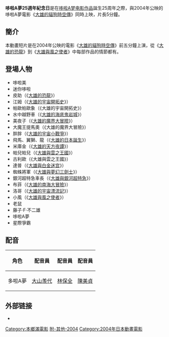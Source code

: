 {{電影資訊框
| 片名     = 哆啦A夢25週年紀念日
| 電影原名 = {{lang|ja|ドラえもんアニバーサリー25}} 
| 圖像     = 
| 圖像大小 = 
| 圖像說明 = 
| 片名表記 = 
| 副標題   = 
| 導演     = [[本鄉滿|本鄉滿]]
| 監製     = 
| 製片     = 
| 動作指導 = 
| 編劇     = 
| 劇本     = 
| 故事     = 
| 原著     = [[藤子·F·不二雄|藤子·F·不二雄]]
| 旁白     = 
| 統籌     = 
| 主演     = 
| 配樂     = 
| 主題曲   = 
| 片尾曲   = 
| 攝影     = 
| 剪輯     = 
| 音效     = 
| 製片商   = SHIN-EI動畫、[[小學館|小學館]]
| 片長     = 5分鐘
| 產地     = {{日本電影}}
| 語言     = [[日語|日語]]
| 上映日期 = {{flagicon|JPN}} 2004年3月6日
| 發行商   = 
| 發行日期 = 
| 公映許可 = 
| 預算     = 
| 票房     = 
| 前集     = 
| 續集     = 
| 官方網站 = 
}}

'''哆啦A夢25週年紀念日'''是在[[哆啦A梦电影作品|哆啦A梦电影作品]]誕生25周年之際，與2004年公映的哆啦A夢電影《[[大雄的貓狗時空傳|大雄的貓狗時空傳]]》同時上映，片長5分鐘。

==簡介==
本動畫短片是在2004年公映的電影《[[大雄的貓狗時空傳|大雄的貓狗時空傳]]》前五分鐘上演，從《[[大雄的恐龍|大雄的恐龍]]》到《[[大雄與風之使者|大雄與風之使者]]》中每部作品的情節都有。

==登場人物==
*哆啦美
*迷你哆啦
*皮助（《[[大雄的恐龍|大雄的恐龍]]》）
*江姆（《[[大雄的宇宙開拓史|大雄的宇宙開拓史]]》）
*帕歐帕歐象（《大雄的宇宙開拓史》）
*水中越野車（《[[大雄的海底鬼岩城|大雄的海底鬼岩城]]》）
*美夜子（《[[大雄的魔界大冒險|大雄的魔界大冒險]]》）
*大魔王提馬奧（《大雄的魔界大冒險》）
*胖胖（《[[大雄的宇宙小戰爭|大雄的宇宙小戰爭]]》）
*飛馬、翼獅、龍（《[[大雄的日本誕生|大雄的日本誕生]]》）
*米庫金（《[[大雄的天方夜譚|大雄的天方夜譚]]》）
*帕兒帕兒（《[[大雄與雲之王國|大雄與雲之王國]]》）
*古利歐（《大雄與雲之王國》）
*達普（《[[大雄與白金迷宫|大雄與白金迷宫]]》）
*蜘蛛將軍（《[[大雄與夢幻三劍士|大雄與夢幻三劍士]]》）
*銀河超特急車長（《[[大雄與銀河超特急|大雄與銀河超特急]]》）
*布菲（《[[大雄的南海大冒險|大雄的南海大冒險]]》）
*洛哥（《[[大雄的宇宙漂流記|大雄的宇宙漂流記]]》）
*小風（《[[大雄與風之使者|大雄與風之使者]]》）
*老鼠
*藤子·F·不二雄
*哆啦A夢
*星際爭霸

==配音==
{| class="wikitable"
!角色
!{{日本}}配音員
!{{HKG}}配音員
!{{TWN}}配音員
|-
|多啦A夢||[[大山羡代|大山羡代]]||[[林保全|林保全]]||[[陳美貞|陳美貞]]
|}
==外部链接==
*{{douban}}

{{哆啦A夢}}
{{本鄉滿監督作品}}
{{DEFAULTSORT:Doraemon's 25th Anniversary}}
[[Category:本鄉滿電影|Category:本鄉滿電影]]
[[Category:多啦A夢附篇電影作品|附-其他-2004]]
[[Category:2004年日本動畫電影|Category:2004年日本動畫電影]]